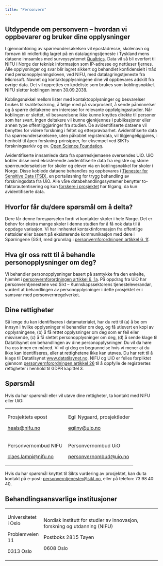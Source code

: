 ```yaml
---
title: "Personvern"
---
```


## Utdypende om personvern – hvordan vi oppbevarer og bruker dine opplysninger

I gjennomføring av spørreundersøkelsen vil epostadresse, skolenavn og fornavn bli midlertidig lagret på en datalagringstjeneste i Tyskland mens dataene innsamles med surveysystemet [Qualtrics](https://www.qualtrics.com/gdpr/). Data vil så bli overført til NIFU i Norge der teknisk informasjon som IP-adresse og nettleser fjernes. Alle opplysninger og svar blir lagret sikkert og behandlet konfidensielt i tråd med personopplysningsloven, ved NIFU, med datalagringstjeneste fra Microsoft. Navnet og kontaktopplysningene dine vil oppbevares adskilt fra øvrige data. Det vil opprettes en kodeliste som brukes som koblingsnøkkel. NIFU sletter koblingen innen 30.09.2038.

Koblingsnøkkel mellom lister med kontaktopplysninger og besvarelser brukes til kvalitetssikring, å følge med på svarprosent, å sende påminnelser og å spørre deltakerne om interesse for relevante oppfølgingsstudier. Når koblingen er slettet, vil besvarelsene ikke kunne knyttes direkte til personer som har svart. Ingen deltakere vil kunne gjenkjennes i publikasjoner eller annen type offentliggjøringer fra studien. De avidentifiserte dataene vil benyttes for videre forskning i feltet og etterprøvbarhet. Avidentifiserte data fra spørreundersøkelsene, uten påkoblet registerdata, vil tilgjengeliggjøres, i henhold til åpen forskning-prinsipper, for eksempel ved SIKTs forskningsarkiv og ev. [Open Science Foundation](osf.io).

Avidentifiserte innsamlede data fra spørreskjemaene oversendes UiO. UiO kobler disse med eksisterende avidentifiserte data fra registre og større spørreundersøkelser for skoler og elever via en koblingsnøkkel for skoler i Norge. Disse koblede dataene behandles og oppbevares i [Tjenester for Sensitive Data (TSD)](https://www.uio.no/tjenester/it/forskning/sensitiv/), en portalløsning for trygg behandling av forskningsdata fra UiO. Alle våre databehandlingssystemer benytter to-faktorautentisering og kun [forskere i prosjektet](https://www.sv.uio.no/psi/english/research/projects/heals/index.html) har tilgang, da kun avidentifiserte data.

## Hvorfor får du/dere spørsmål om å delta?

Dere får denne forespørselen fordi vi kontakter skoler i hele Norge. Det er behov for ekstra mange skoler i denne studien for å få nok data til å oppdage variasjon. Vi har innhentet kontaktinformasjon fra offentlige nettsider eller basert på eksisterende kommunikasjon med dere i Spørringene (GSI), med grunnlag i [personvernforordningen artikkel 6, 1f](https://lovdata.no/lov/2018-06-15-38/gdpr/a6).

## Hva gir oss rett til å behandle personopplysninger om deg? 

Vi behandler personopplysninger basert på samtykke fra den enkelte, hjemlet i [personvernforordningen artikkel 6, 1a](https://lovdata.no/lov/2018-06-15-38/gdpr/a6). På oppdrag fra UiO har personverntjenestene ved Sikt – Kunnskapssektorens tjenesteleverandør, vurdert at behandlingen av personopplysninger i dette prosjektet er i samsvar med personvernregelverket. 

## Dine rettigheter

Så lenge du kan identifiseres i datamaterialet, har du rett til (a) å be om innsyn i hvilke opplysninger vi behandler om deg, og få utlevert en kopi av opplysningene, (b) å få rettet opplysninger om deg som er feil eller misvisende, (c) å få slettet personopplysninger om deg, (d) å sende klage til Datatilsynet om behandlingen av dine personopplysninger. Du vil da høre fra oss innen en måned. Vi vil gi deg en begrunnelse hvis vi mener at du ikke kan identifiseres, eller at rettighetene ikke kan utøves. Du har rett til å klage til Datatilsynet [www.datatilsynet.no](http://www.datatilsynet.no). NIFU og UiO er felles forpliktet gjennom [personvernforordningen artikkel 26](https://lovdata.no/lov/2018-06-15-38/gdpr/a26) til å oppfylle de registrertes rettigheter i henhold til GDPR kapittel 3.

## Spørsmål  

Hvis du har spørsmål eller vil utøve dine rettigheter, ta kontakt med NIFU eller UiO:

+----------------------------------------------------+----------------------------------------------------------+
| Prosjektets epost                                  | Egil Nygaard, prosjektleder                              |
|                                                    |                                                          |
| [heals\@nifu.no](mailto:heals@nifu.no)             | [egilny\@uio.no](mailto:egilny@uio.no)                   |
+----------------------------------------------------+----------------------------------------------------------+
| Personvernombud NIFU                               | Personvernombud UiO                                      |
|                                                    |                                                          |
| [claes.lampi\@nifu.no](mailto:claes.lampi@nifu.no) | [personvernombud\@uio.no](mailto:personvernombud@uio.no) |
+----------------------------------------------------+----------------------------------------------------------+

Hvis du har spørsmål knyttet til Sikts vurdering av prosjektet, kan du ta kontakt på e-post: [personverntjenester\@sikt.no](mailto:personverntjenester@sikt.no), eller på telefon: 73 98 40 40. 

## Behandlingsansvarlige institusjoner

+----------------------+----------------------------------------------------------------------------+
| Universitetet i Oslo | Nordisk institutt for studier av innovasjon, forskning og utdanning (NIFU) |
|                      |                                                                            |
| Problemveien 11      | Postboks 2815 Tøyen                                                        |
|                      |                                                                            |
| 0313 Oslo            | 0608 Oslo                                                                  |
+----------------------+----------------------------------------------------------------------------+
